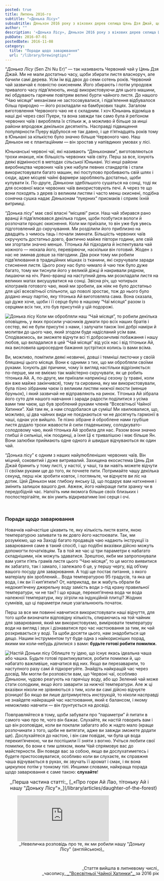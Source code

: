 ```yaml
---
posted: true
title: Липень 2016-го
subtitle: "«Донька Лісу»"
subsubtitle: Дяньхон 2016 року з вікових дерев селища Цянь Дзя Джай, що в горах Ай Лао, Юньнань.
author: ""
description: '«Донька Лісу», Дяньхон 2016 року з вікових дерев селища Цянь Дзя Джай, що в горах Ай Лао, Юньнань.'
pubDate: 2016-07-01
postedDate: 2016-11-08
category: 
  title: "Поради щодо заварювання"
  url: "/library/brewingtips/"
---
```



“_Донька Лісу_ (Sen Zhi Nu Er)” — так називають Червоний чай у Цянь Дзя Джай. Ми не мали достатньо часу, щоби збирати листя власноруч, але бачили самі дерева. Усім їм від двох до семи сотень років. Червоний чай зазвичай є повністю окисненим. Його збирають і потім упродовж тривалого часу підв’ялюють, иноді використовуючи для цього машини, які обдувають гарячим повітрям великі бурти чайного листя. До нашого “Чаю місяця” механізми не застосовувалися, і підв’ялення відбувалося більш природно — його розкладали на бамбукових тацях. Загалом виготовлення Червоного чаю не є складним. І хоч Юньнань відоміша в наші дні через свої Пуери, та вона завжди так само була й реґіоном червоних чаїв і виробляла їх стільки ж, а можливо й більше за инші райони впродовж декількох десятиліть. Насправді підвищення популярности Пуеру відбулося не так давно, і ще п’ятнадцять років тому в Юньнані за кількістю було значно більше Червоного чаю. Наш Дяньхон не є плантаційним — він зростав у напівдиких умовах у лісі.

Юньнанські червоні чаї, які називають “Дяньхонами”, виготовляються трохи инакше, ніж більшість червоних чаїв світу. Перш за все, існують деякі відмінності в методах сільської Юньнані. Усі инші райони виробництва червоних чаїв уже набули певних стандартів і стали використовувати багато машин, які поступово пробивають свій шлях і сюди, адже місцеві чайні фармери заробляють достатньо, щоби купувати їх. По-друге, Дяньхони здебільшого сушаться на сонці, тоді як для основної маси червоних чаїв використовують печі. А через те що вони походять з дерев із великим листям і часто менш окиснені, подібна сонячна сушка надає Дяньхонам “пуерних” присмаків і сприяє їхній витримці.

“Донька лісу” має свої власні “місцеві” риси. Наш чай збирався рано вранці й підв’ялювався декілька годин, щоби позбутися вологи й розпочати процес окиснення. Коли ми приїхали, то він уже був увесь підготовлений до скручування. Ми розділили його приблизно на двадцять з чимось таць і почали зминати. Більшість червоних чаїв скручують достатньо довго, фактично майже півтори години, але свій ми згортали значно менше. Тітонька Ай підходила й інспектувала чай кожного — нюхала його, перевіряючи, наскільки він готовий. Жоден з нас не зминав довше за півгодини. Два роки тому ми робили підв’ялювання в традиційних мішках із тканини, які скручували заради стиснення листя. Цього року нас було чимало й чаю теж було дуже багато, тому ми тиснули його у великій діжці й накривали рядном, лишаючи на ніч. Рано-вранці на наступний день ми розкладали листя на великих матах висушуватися на сонці. Звісна річ, що чотирьох кілограмів готового чаю, який ми зробили, аж ніяк не було достатньо для цієї всесвітньої спільноти, що поволі зростає, тож до нього було додано иншу партію, яку тітонька Ай виготовляла сама. Вона сказала, що дуже хоче, щоби і її серце було в нашому “Чаї місяця” разом із серцями всіх тих, хто був присутній у цій подорожі.

<Image class="float-right" src={Image1} alt="Донька лісу" /> Коли ми обробляли наш “Чай місяця”, то робили декілька оповіщень, у яких просили учасників думати про всіх наших братів і сестер, які не були присутні з нами, і залучати також їхні добрі наміри й молитви до цього чаю, який згодом буде надісланий усім вам. Сподіваємось, ви зможете відчути всі ті доброзичливі побажання і нашу любов, що вкладалися в цей “Чай місяця” від усіх нас і від тітоньки Ай, яка висловила щиросердне бажання зустрітися колись із вами всіма.

Ви, можливо, помітили деякі незвичні, довші і темніші листочки у своїй бляшанці цього місяця. Вони є одними з тих, що ми обробляли своїми руками. Існують дві причини, чому їх вигляд настільки відрізняється: по-перше, ми не вміємо так майстерно скручувати, як це робить тітонька Ай. А, по-друге, ми приїхали наприкінці сезону (у травні, коли він вже майже закінчився), тому та сировина, яку ми використовували, була пізно зібраним чаєм із великим листям нижчої якости (менше бруньок), і який зазвичай не відправляють на ринок. Тітонька Ай зібрала його суто для нашого навчання і заради радости поділитися з усіма вами тим чаєм, що був зроблений руками членів “Всесвітньої Чайної Хатинки”. Хай там як, а нам сподобалася ця суміш! Ми хвилювалися, що, можливо, ці два чайних види не поєднаються чи не досягнуть гармонії в чаші, однак усе вийшло. Те пізно зібране й оброблене нами грубіше листя додало трохи жвавости й сили гладенькому, солодкувато-солодовому чаю, який тітонька Ай зробила для нас. Разом вони значно глибші й сильніші, ніж поодинці, а їхня Ці є тривалішою і має більше Ян. Вони залюбки приймають одне одного й швидше відчуваються як один чай.

“Донька лісу” є одним з наших найулюбленіших червоних чаїв. Він міцний, соковитий і дуже витривалий. Захищена екосистема Цянь Дзя Джай бринить у тому листі, у настої, у чаші, та ви навіть можете відчути її своїми руками ще до того, як почнете пити. Потримайте чашу декілька секунд, перш ніж зробити ковток, і погляньте, чи відчуєте ви ліс на дотик. Цей Дяньхон має глибоку янську Ці, що подарує вам натхнення і змінить залишок вашого дня. Авжеж, його найкраще пити зранку чи в передобідній час. Напоїть ним якомога більше своїх близьких і поспостерігайте, як він умить відкриватиме їхні серця і очі.

<p>&nbsp;</p>

### Поради щодо заварювання

Новачків найчастіше цікавить те, яку кількість листя взяти, якою температурою заливати та як довго його настоювати. Так, ми розуміємо, що на Заході багато продавців чаю надають інструкції із заварювання саме в такий спосіб, і що подібні вказівки дійсно можуть допомогти початківцям. Та в той же час ці три параметри є набагато складнішими, ніж можуть здаватися. Зрештою, якби ми запропонували вам узяти п’ять грамів листя цього “Чаю місяця”, то це могло виявитися як забагато, так і замало, і залежало б це, у першу чергу, від об’єму вашого посуду для заварювання. А тоді ще постає питання, з якого матеріалу він зроблений... Вода температурою 95 градусів, та яка це вода, і як ви її кип’ятили? От, наприклад, ви ж мабуть обрали би недокип’ячену джерельну воду замість води з-під крану правильної температури, чи не так? І що краще, перекип’ячена вода чи вода належної температури, яку зігріли на індукційній плитці? Жодних сумнівів, що ці параметри лише узагальнюють початок.

Перш за все ми повинні навчитися використовувати наші відчуття, для того щоби визначати відповідну кількість, спираючись на той чайник для заварювання, який ми використовуємо, вимірювати температуру води на вигляд і звук і дізнаватися про час настоювання за тим, як чай розкривається у воді. Та щоби досягти цього, нам знадобиться ще дещо. Нашим інструментом тут буде одна з найкорисніших порад, якими ми коли-небудь ділилися з вами: **будьте готові робити помилки.**

<Image class="float-left" src={Image2} alt="Настій Доньки лісу" /> Облиште ту ідею, що існує якась ідеальна чаша або чашка. Будьте готові практикуватися, робити помилки й, що набагато важливіше, навчатися від них. Якщо ви перезаварили, то наступного разу самі й підкорегуйте. Знайдіть найкращій час через досвід. Ми могли би розповісти вам, що Червоні чаї, особливо Дяньхони, чудово реагують на гарячішу воду, або що Зелений чай може стати солодким, якщо його заварити за нижчої температури. Але ж ці вказівки ніколи не зрівняються з тим, коли ви самі дійсно відчуєте різницю! Бо якщо ви лише дотримуєтесь инструкцій, то ніколи насправді не знайдете найкращий час настоювання, який є балансом, і якому неможливо навчити — він ґрунтується на досвіді.

Повправляйтеся в тому, щоби забувати про “параметри” й питати в самого чаю про те, чого він бажає. Слухайте, як настій говорить вам і що він розповідає, коли ви поклали забагато або ж надто мало (краще розпочинати з того, щоби не витягати, адже ви завжди зможете додати ще). Дослухайтеся до настою, і він сам повідає, чи була ця вода перекип’яченою, чи ви поспішили її зняти з вогню. Учіться любити свої помилки, бо вони є тим шляхом, яким Чай спрямовує вас до майстерности. Він поведе вас за собою, якщо ви дослухатиметесь і будете пристосовуватися, особливо коли ви слухаєте, як справжня чаша відчувається в руках, як звучать її аромат і смак, і як вона циркулює потім у тонкому тілі. Иншими словами, найкраща порада щодо заварювання є саме такою: **слухайте**!

<section style="padding: 0 0 0 1rem; font-size: 1rem;">
    _Перша частина статті:_ [_«Про гори Ай Лао, тітоньку Ай і нашу "Доньку Лісу"»_](/library/articles/daughter-of-the-forest)
</section>

<figure>
    <iframe class="align-center" src="https://www.youtube.com/embed/NZzeO5Mip20?si=ybWLNpORwc2Jk8Df" title="YouTube video player" frameborder="0" allow="accelerometer; autoplay; clipboard-write; encrypted-media; gyroscope; picture-in-picture; web-share" referrerpolicy="strict-origin-when-cross-origin" allowfullscreen></iframe>
    <figcaption style="font-size: 0.9rem; text-align: center;">
            _Невеличка розповідь про те, як ми робили нашу "Доньку Лісу" (англійською)_
    </figcaption>
</figure>

<p>&nbsp;</p>

<p align="right" style="font-size: 0.9rem;">_Стаття вийшла в липневому числі_<br />_часопису_<a title="globalteahut.org" href="http://www.globalteahut.org/" target="blank" rel="noopener"> _"Всесвітньої Чайної Хатинки"_ </a>за 2016 рік</p>